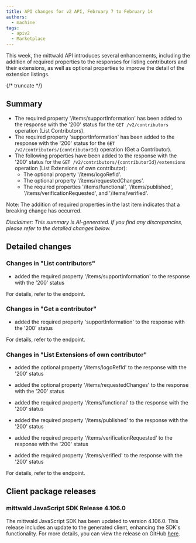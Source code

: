 ```yaml
---
title: API changes for v2 API, February 7 to February 14
authors:
  - machine
tags:
  - apiv2
  - Marketplace
---
```



This week, the mittwald API introduces several enhancements, including the addition of required properties to the responses for listing contributors and their extensions, as well as optional properties to improve the detail of the extension listings.

{/* truncate */}

## Summary

- The required property '/items/supportInformation' has been added to the response with the '200' status for the `GET /v2/contributors` operation (List Contributors).
- The required property 'supportInformation' has been added to the response with the '200' status for the `GET /v2/contributors/{contributorId}` operation (Get a Contributor).
- The following properties have been added to the response with the '200' status for the `GET /v2/contributors/{contributorId}/extensions` operation (List Extensions of own contributor):
  - The optional property '/items/logoRefId'.
  - The optional property '/items/requestedChanges'.
  - The required properties '/items/functional', '/items/published', '/items/verificationRequested', and '/items/verified'.

Note: The addition of required properties in the last item indicates that a breaking change has occurred.

_Disclaimer: This summary is AI-generated. If you find any discrepancies, please refer to the detailed changes below._

## Detailed changes

### Changes in "List contributors"

- added the required property '/items/supportInformation' to the response with the '200' status

For details, refer to the <OperationLink operation="extension-list-contributors" apiVersion="v2" /> endpoint.

### Changes in "Get a contributor"

- added the required property 'supportInformation' to the response with the '200' status

For details, refer to the <OperationLink operation="extension-get-contributor" apiVersion="v2" /> endpoint.

### Changes in "List Extensions of own contributor"

- added the optional property '/items/logoRefId' to the response with the '200' status

- added the optional property '/items/requestedChanges' to the response with the '200' status

- added the required property '/items/functional' to the response with the '200' status

- added the required property '/items/published' to the response with the '200' status

- added the required property '/items/verificationRequested' to the response with the '200' status

- added the required property '/items/verified' to the response with the '200' status

For details, refer to the <OperationLink operation="extension-list-own-extensions" apiVersion="v2" /> endpoint.

## Client package releases

### mittwald JavaScript SDK Release 4.106.0

The mittwald JavaScript SDK has been updated to version 4.106.0. This release includes an update to the generated client, enhancing the SDK's functionality. For more details, you can view the release on GitHub [here](https://github.com/mittwald/api-client-js/releases/tag/4.106.0).
